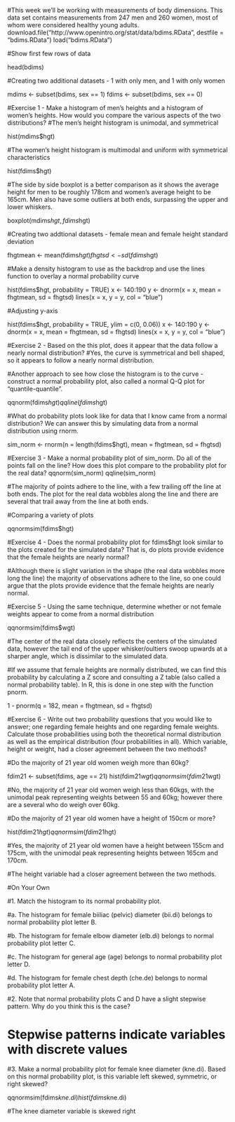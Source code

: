#This week we’ll be working with measurements of body dimensions. This data set contains measurements from 247 men and 260 women, most of whom were considered healthy young adults.
download.file("http://www.openintro.org/stat/data/bdims.RData", destfile = "bdims.RData")
load("bdims.RData")

#Show first few rows of data

head(bdims)

#Creating two additional datasets - 1 with only men, and 1 with only women

mdims <- subset(bdims, sex == 1)
fdims <- subset(bdims, sex == 0)

#Exercise 1 - Make a histogram of men’s heights and a histogram of women’s heights. How would you compare the various aspects of the two distributions?
#The men's height histogram is unimodal, and symmetrical

hist(mdims$hgt)

#The women's height histogram is multimodal and uniform with symmetrical characteristics 

hist(fdims$hgt)

#The side by side boxplot is a better comparison as it shows the average height for men to be roughly 178cm and women's average height to be 165cm.  Men also have some outliers at both ends, surpassing the upper and lower whiskers. 

boxplot(mdims$hgt,fdims$hgt)

#Creating two addtional datasets - female mean and female height standard deviation

fhgtmean <- mean(fdims$hgt)
fhgtsd   <- sd(fdims$hgt)

#Make a density histogram to use as the backdrop and use the lines function to overlay a normal probability curve

hist(fdims$hgt, probability = TRUE)
x <- 140:190
y <- dnorm(x = x, mean = fhgtmean, sd = fhgtsd)
lines(x = x, y = y, col = "blue")

#Adjusting y-axis

hist(fdims$hgt, probability = TRUE, ylim = c(0, 0.06))
x <- 140:190
y <- dnorm(x = x, mean = fhgtmean, sd = fhgtsd)
lines(x = x, y = y, col = "blue")

#Exercise 2 - Based on the this plot, does it appear that the data follow a nearly normal distribution?
#Yes, the curve is symmetrical and bell shaped, so it appears to follow a nearly normal distribution.

#Another approach to see how close the histogram is to the curve - construct a normal probability plot, also called a normal Q-Q plot for “quantile-quantile”.

qqnorm(fdims$hgt)
qqline(fdims$hgt)

#What do probability plots look like for data that I know came from a normal distribution? We can answer this by simulating data from a normal distribution using rnorm.

sim_norm <- rnorm(n = length(fdims$hgt), mean = fhgtmean, sd = fhgtsd)

#Exercise 3 - Make a normal probability plot of sim_norm. Do all of the points fall on the line? How does this plot compare to the probability plot for the real data?
qqnorm(sim_norm)
qqline(sim_norm)

#The majority of points adhere to the line, with a few trailing off the line at both ends.  The plot for the real data wobbles along the line and there are several that trail away from the line at both ends.  

#Comparing a variety of plots

qqnormsim(fdims$hgt)

#Exercise 4 - Does the normal probability plot for fdims$hgt look similar to the plots created for the simulated data? That is, do plots provide evidence that the female heights are nearly normal?

#Although there is slight variation in the shape (the real data wobbles more long the line) the majority of observations adhere to the line, so one could argue that the plots provide evidence that the female heights are nearly normal.

#Exercise 5 - Using the same technique, determine whether or not female weights appear to come from a normal distribution

qqnormsim(fdims$wgt)

#The center of the real data closely reflects the centers of the simulated data, however the tail end of the upper whisker/oultiers swoop upwards at a sharper angle, which is dissimilar to the simulated data.  

#If we assume that female heights are normally distributed, we can find this probability by calculating a Z score and consulting a Z table (also called a normal probability table). In R, this is done in one step with the function pnorm.

1 - pnorm(q = 182, mean = fhgtmean, sd = fhgtsd)

#Exercise 6 - Write out two probability questions that you would like to answer; one regarding female heights and one regarding female weights. Calculate those probabilities using both the theoretical normal distribution as well as the empirical distribution (four probabilities in all). Which variable, height or weight, had a closer agreement between the two methods?

#Do the majority of 21 year old women weigh more than 60kg?  

fdim21 <- subset(fdims, age == 21)
hist(fdim21$wgt)
qqnormsim(fdim21$wgt)

#No, the majority of 21 year old women weigh less than 60kgs, with the unimodal peak representing weights between 55 and 60kg; however there are a several who do weigh over 60kg.

#Do the majority of 21 year old women have a height of 150cm or more?

hist(fdim21$hgt)
qqnormsim(fdim21$hgt)

#Yes, the majority of 21 year old women have a height between 155cm and 175cm, with the unimodal peak representing heights between 165cm and 170cm.  

#The height variable had a closer agreement between the two methods.

#On Your Own

#1. Match the histogram to its normal probability plot. 

#a. The histogram for female biiliac (pelvic) diameter (bii.di) belongs to normal probability plot letter B.

#b. The histogram for female elbow diameter (elb.di) belongs to normal probability plot letter C.

#c. The histogram for general age (age) belongs to normal probability plot letter D.

#d. The histogram for female chest depth (che.de) belongs to normal probability plot letter A.

#2. Note that normal probability plots C and D have a slight stepwise pattern.  Why do you think this is the case?

# Stepwise patterns indicate variables with discrete values

#3. Make a normal probability plot for female knee diameter (kne.di). Based on this normal probability plot, is this variable left skewed, symmetric, or right skewed? 

qqnormsim(fdims$kne.di)
hist(fdims$kne.di)

#The knee diameter variable is skewed right
